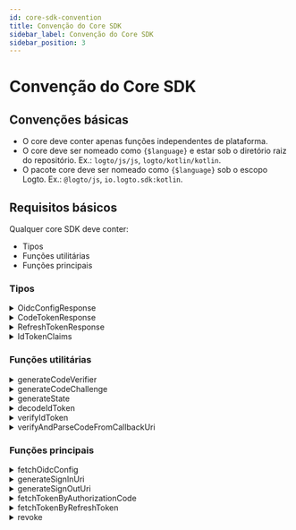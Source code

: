 ```yaml
---
id: core-sdk-convention
title: Convenção do Core SDK
sidebar_label: Convenção do Core SDK
sidebar_position: 3
---
```


# Convenção do Core SDK

## Convenções básicas

- O core deve conter apenas funções independentes de plataforma.
- O core deve ser nomeado como `{$language}` e estar sob o diretório raiz do repositório. Ex.: `logto/js/js`, `logto/kotlin/kotlin`.
- O pacote core deve ser nomeado como `{$language}` sob o escopo Logto. Ex.: `@logto/js`, `io.logto.sdk:kotlin`.

## Requisitos básicos

Qualquer core SDK deve conter:

- Tipos
- Funções utilitárias
- Funções principais

### Tipos

<details>
  <summary>OidcConfigResponse</summary>

A configuração do provedor de identidade, que pode ser recuperada via a API `/oidc/.well-known/openid-configuration`.

**Propriedades**

| Nome                  | Tipo     |
| --------------------- | -------- |
| authorizationEndpoint | `string` |
| tokenEndpoint         | `string` |
| endSessionEndpoint    | `string` |
| revocationEndpoint    | `string` |
| jwksUri               | `string` |
| issuer                | `string` |

</details>

<details>
  <summary>CodeTokenResponse</summary>

Os dados de resposta de `/oidc/token` (por solicitação de autorização).

**Propriedades**

| Nome         | Tipo     | Obrigatório |
| ------------ | -------- | ----------- |
| accessToken  | `string` | ✅          |
| refreshToken | `string` |             |
| idToken      | `string` | ✅          |
| scope        | `string` | ✅          |
| expiresIn    | `number` | ✅          |

</details>

<details>
  <summary>RefreshTokenResponse</summary>

Os dados de resposta de `/oidc/token` (por token de atualização) ao atualizar tokens por um token de atualização.

**Propriedades**

| Nome         | Tipo     | Obrigatório |
| ------------ | -------- | ----------- |
| accessToken  | `string` | ✅          |
| refreshToken | `string` | ✅          |
| idToken      | `string` |             |
| scope        | `string` | ✅          |
| expiresIn    | `number` | ✅          |

</details>

<details>
  <summary>IdTokenClaims</summary>

Reivindicações carregadas pelo token de ID.

**Propriedades**

| Nome     | Tipo     | Obrigatório |
| -------- | -------- | ----------- |
| sub      | `string` | ✅          |
| aud      | `string` | ✅          |
| exp      | `number` | ✅          |
| iat      | `number` | ✅          |
| iss      | `string` | ✅          |
| atHash   | `string` |             |
| username | `string` |             |
| name     | `string` |             |
| avatar   | `string` |             |

</details>

### Funções utilitárias

<details>
  <summary>generateCodeVerifier</summary>

Gera um verificador de código.  
O comprimento do verificador de código é fixado em 64.  
O valor de retorno DEVE ser criptografado para uma string em formato base64 segura para URL.

**Referência**

- [PKCE](https://oauth.net/2/pkce/)

**Parâmetros**

Nenhum.

**Tipo de Retorno**

`string`

</details>

<details id="generatecodeverifier">
  <summary>generateCodeChallenge</summary>

Gera um desafio de código com base em um verificador de código.  
Este método criptografa o verificador de código e retorna o resultado em um formato Base64 seguro para URL.  
Nós fixamos o algoritmo de criptografia como `SHA-256` no Logto V1.

**Referência**

- [PKCE](https://oauth.net/2/pkce/)

**Parâmetros**

| Nome         | Tipo     | Notas                           |
| ------------ | -------- | ------------------------------- |
| codeVerifier | `string` | Gerado por generateCodeVerifier |

**Tipo de Retorno**

`string`

</details>

<details>
  <summary>generateState</summary>

"State" é usado para prevenir o ataque CSRF.  
O comprimento do "state" é fixado em 64.  
A string de resultado a ser retornada DEVE ser criptografada para uma string em formato base64 segura para URL.

**Referência**

- [CSRF](https://datatracker.ietf.org/doc/html/rfc6749#section-10.12)

**Parâmetros**

Nenhum.

**Tipo de Retorno**

`string`

</details>

<details>
  <summary>decodeIdToken</summary>

Decodifica um Token de ID sem verificação de segredo.  
Retorna um `IdTokenClaims` que carrega todas as reivindicações do token na seção de payload.

**Parâmetros**

| Nome  | Tipo     |
| ----- | -------- |
| token | `string` |

**Tipo de Retorno**

`IdTokenClaims`

**Lança**

- O `token` não é um JWT válido.

</details>

<details>
  <summary>verifyIdToken</summary>

Verifica se um Token de ID é legal.

**Verificar Chave de Assinatura**

OIDC suporta o JSON Web Key Set.
Esta função aceita um objeto `JsonWebKeySet` de uma biblioteca de terceiros (jose) para verificação.

```json
// Exemplo de JsonWebKeySet
{
  "keys": [
    {
      "kty": "RSA",
      "use": "sig",
      "kid": "xxxx",
      "e": "xxxx",
      "n": "xxxx"
    }
  ]
}
```

**Verificar Reivindicações**

- Verificar se o `iss` no Token de ID corresponde ao emissor deste token.
- Verificar se a `aud` (Público) reivindicação é igual ao ID do cliente.
- Verificar se o tempo atual é anterior ao tempo de expiração.
- Verificar se o tempo de emissão (`iat`) não é mais do que +/- 1 minuto no tempo atual.

**Referência**

- [OpenID connect core - ID Token Validation](https://openid.net/specs/openid-connect-core-1_0.html#IDTokenValidation)

**Parâmetros**

| Nome     | Tipo            |
| -------- | --------------- |
| idToken  | `string`        |
| clientId | `string`        |
| issuer   | `string`        |
| jwks     | `JsonWebKeySet` |

**Tipo de Retorno**

`void`

**Lança**

- Falha na verificação da chave de assinatura
- Falha na verificação das reivindicações

</details>

<details>
  <summary>verifyAndParseCodeFromCallbackUri</summary>

Verifica se o callbackUri de login é legal e retorna o `code` extraído do callbackUri.

**Verificar URI de Callback**

- Verificar se o `callbackUri` deve começar com `redirectUri`
- Verificar se não há `error` no `callbackUri` (Consulte [Resposta de Erro](https://datatracker.ietf.org/doc/html/rfc6749#section-4.1.2.1) no URI de redirecionamento).
- Verificar se o `callbackUri` contém `state`, que deve ser igual ao valor `state` que você especificou em `generateSignInUri`.
- Verificar se o `callbackUri` contém o valor do parâmetro `code`, que você usará ao solicitar `/oidc/token` (por token de atualização).

**Parâmetros**

| Nome        | Tipo     |
| ----------- | -------- |
| callbackUri | `string` |
| redirectUri | `string` |
| state       | `string` |

**Tipo de Retorno**

`string`

**Lança**

- Falhas nas verificações

</details>

### Funções principais

<details>
  <summary>fetchOidcConfig</summary>

Retorna `OidcConfigResponse` solicitando a `/oidc/.well-known/openid-configuration`.

**Parâmetros**

| Nome     | Tipo     | Notas                      |
| -------- | -------- | -------------------------- |
| endpoint | `string` | O endpoint do serviço OIDC |

**Tipo de Retorno**

`OidcConfigResponse`

**Lança**

- Falha na busca

</details>

<details>
  <summary>generateSignInUri</summary>

**Parâmetros**

| Nome                  | Tipo       | Obrigatório | Notas                                                                     |
| --------------------- | ---------- | ----------- | ------------------------------------------------------------------------- |
| authorizationEndpoint | `string`   | ✅          |                                                                           |
| clientId              | `string`   | ✅          |                                                                           |
| redirectUri           | `string`   | ✅          |                                                                           |
| codeChallenge         | `string`   | ✅          |                                                                           |
| state                 | `string`   | ✅          |                                                                           |
| scopes                | `string[]` |             | A implementação pode variar de acordo com as especificações da linguagem. |
| resources             | `string[]` |             | A implementação pode variar de acordo com as especificações da linguagem. |
| prompt                | `string`   |             | Padrão: `consent`.                                                        |

A URL será gerada com base em `authorizationEndpoint` e conterá os seguintes parâmetros de consulta:

**Parâmetros de Consulta da URL de Login**

| Chave de Consulta     | Obrigatório | Notas                                                                                                                 |
| --------------------- | ----------- | --------------------------------------------------------------------------------------------------------------------- |
| client_id             | ✅          |                                                                                                                       |
| redirect_uri          | ✅          |                                                                                                                       |
| code_challenge        | ✅          |                                                                                                                       |
| code_challenge_method | ✅          | Fixado como S256.                                                                                                     |
| state                 | ✅          |                                                                                                                       |
| scope                 | ✅          | scope sempre contém openid e offline_access, mesmo que o escopo de entrada forneça um valor nulo ou vazio.            |
| resource              |             | Podemos adicionar resource à uri mais de uma vez, o backend os converterá como uma lista. ex. `resource=a&resource=b` |
| response_type         | ✅          | Fixado como code.                                                                                                     |
| prompt                | ✅          |                                                                                                                       |

**Tipo de Retorno**

`string`

</details>

<details>
  <summary>generateSignOutUri</summary>

**Parâmetros**

| Nome                  | Tipo     | Obrigatório |
| --------------------- | -------- | ----------- |
| endSessionEndpoint    | `string` | ✅          |
| idToken               | `string` | ✅          |
| postLogoutRedirectUri | `string` |             |

A URL a ser gerada será baseada em `endSessionEndpoint` e conterá os seguintes parâmetros de consulta:

**Parâmetros de Consulta da URL de Logout**

| Chave de Consulta        | Obrigatório | Notas                                         |
| ------------------------ | ----------- | --------------------------------------------- |
| id_token_hint            | ✅          | o parâmetro `idToken` informado               |
| post_logout_redirect_uri |             | o parâmetro `postLogoutRedirectUri` informado |

**Tipo de Retorno**

`string`

</details>

<details>
  <summary>fetchTokenByAuthorizationCode</summary>

Busca um token (`CodeTokenResponse`) solicitando a `/oidc/token` (por código de autorização).

**Parâmetros**

| Nome          | Tipo     | Obrigatório |
| ------------- | -------- | ----------- |
| tokenEndpoint | `string` | ✅          |
| code          | `string` | ✅          |
| codeVerifier  | `string` | ✅          |
| clientId      | `string` | ✅          |
| redirectUri   | `string` | ✅          |
| resource      | `string` |             |

**Requisição HTTP**

- Endpoint: `/oidc/token`
- Método: `POST`
- Content-Type: `application/x-www-form-urlencoded`
- Payload:

| Chave de Consulta | Tipo                           | Obrigatório |
| ----------------- | ------------------------------ | ----------- |
| grant_type        | `string: 'authorization_code'` | ✅          |
| code              | `string`                       | ✅          |
| code_verifier     | `string`                       | ✅          |
| client_id         | `string`                       | ✅          |
| redirect_uri      | `string`                       | ✅          |
| resource          | `string`                       |             |

**Tipo de Retorno**

`CodeTokenResponse`

**Lança**

- Falha na busca

</details>

<details>
  <summary>fetchTokenByRefreshToken</summary>

Busca um token (`RefreshTokenTokenResponse`) via `/oidc/token` (por token de atualização).

**Parâmetros**

| Nome          | Tipo       | Obrigatório |
| ------------- | ---------- | ----------- |
| tokenEndpoint | `string`   | ✅          |
| clientId      | `string`   | ✅          |
| refreshToken  | `string`   | ✅          |
| resource      | `string`   |             |
| scopes        | `string[]` |             |

**Requisição HTTP**

- Endpoint: `/oidc/token`
- Método: `POST`
- Content-Type: `application/x-www-form-urlencoded`
- Payload:

| Chave de Consulta | Tipo                      | Obrigatório | Notas                                                                       |
| ----------------- | ------------------------- | ----------- | --------------------------------------------------------------------------- |
| grant_type        | `string: 'refresh_token'` | ✅          |                                                                             |
| refresh_token     | `string`                  | ✅          |                                                                             |
| client_id         | `string`                  | ✅          |                                                                             |
| resource          | `string`                  |             |                                                                             |
| scope             | `string`                  |             | unimos os valores de `scopes` com espaço para construir esta string `scope` |

**Tipo de Retorno**

`RefreshTokenTokenResponse`

**Lança**

- Falha na busca

</details>

<details>
  <summary>revoke</summary>

Solicita à API `/oidc/token/revocation` para notificar o servidor de autorização que um token de atualização ou acesso obtido anteriormente não é mais necessário.

**Parâmetros**

| Nome               | Tipo     | Notas                |
| ------------------ | -------- | -------------------- |
| revocationEndpoint | `string` |                      |
| clientId           | `string` |                      |
| token              | `string` | token a ser revogado |

**Requisição HTTP**

- Endpoint: `/oidc/token/revocation`
- Método: `POST`
- Content-Type: `application/x-www-form-urlencoded`
- Payload:

| Chave de Consulta | Tipo     |
| ----------------- | -------- |
| client_id         | `string` |
| token             | `string` |

**Tipo de Retorno**

`void`

**Lança**

- Falha na revogação

</details>
